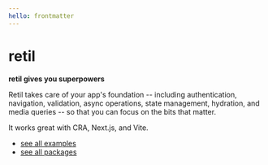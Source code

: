 ```yaml
---
hello: frontmatter
---
```




retil
=====

<div css={css`
  font-style: italic;
  margin-bottom: 2rem;
`}>

**retil gives you superpowers**

</div>

Retil takes care of your app's foundation -- including authentication, navigation, validation, async operations, state management, hydration, and media queries -- so that you can focus on the bits that matter.

It works great with CRA, Next.js, and Vite.

- [see all examples](/examples)
- [see all packages](/packages)
